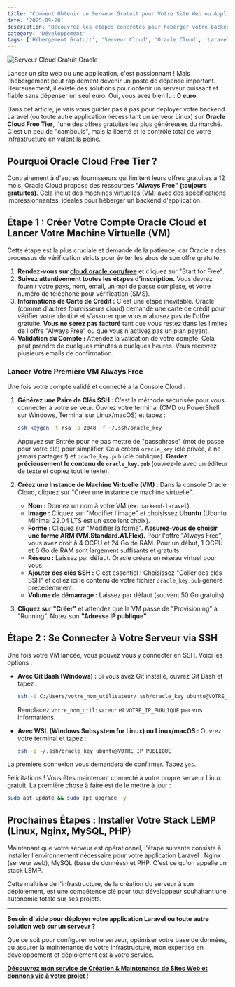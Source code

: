 ```yaml
---
title: "Comment Obtenir un Serveur Gratuit pour Votre Site Web ou Application (0 Euro) ?"
date: '2025-09-20'
description: "Découvrez les étapes concrètes pour héberger votre backend Laravel ou toute application web sur un serveur cloud gratuit, sans dépenser un centime. Maîtrisez votre infrastructure dès aujourd'hui."
category: 'Développement'
tags: ['Hébergement Gratuit', 'Serveur Cloud', 'Oracle Cloud', 'Laravel', 'Déploiement', 'Infrastructure', '0 Euro']
---
```


<img src="/images/image-des-serveurs.jpg" alt="Serveur Cloud Gratuit Oracle" class="w-full max-w-2xl mx-auto my-8 rounded-lg shadow-lg" />

Lancer un site web ou une application, c'est passionnant ! Mais l'hébergement peut rapidement devenir un poste de dépense important. Heureusement, il existe des solutions pour obtenir un serveur puissant et fiable sans dépenser un seul euro. Oui, vous avez bien lu : **0 euro**.

Dans cet article, je vais vous guider pas à pas pour déployer votre backend Laravel (ou toute autre application nécessitant un serveur Linux) sur **Oracle Cloud Free Tier**, l'une des offres gratuites les plus généreuses du marché. C'est un peu de "cambouis", mais la liberté et le contrôle total de votre infrastructure en valent la peine.

## Pourquoi Oracle Cloud Free Tier ?

Contrairement à d'autres fournisseurs qui limitent leurs offres gratuites à 12 mois, Oracle Cloud propose des ressources **"Always Free" (toujours gratuites)**. Cela inclut des machines virtuelles (VM) avec des spécifications impressionnantes, idéales pour héberger un backend d'application.

## Étape 1 : Créer Votre Compte Oracle Cloud et Lancer Votre Machine Virtuelle (VM)

Cette étape est la plus cruciale et demande de la patience, car Oracle a des processus de vérification stricts pour éviter les abus de son offre gratuite.

1.  **Rendez-vous sur [cloud.oracle.com/free](https://cloud.oracle.com/free)** et cliquez sur "Start for Free".
2.  **Suivez attentivement toutes les étapes d'inscription.** Vous devrez fournir votre pays, nom, email, un mot de passe complexe, et votre numéro de téléphone pour vérification (SMS).
3.  **Informations de Carte de Crédit :** C'est une étape inévitable. Oracle (comme d'autres fournisseurs cloud) demande une carte de crédit pour vérifier votre identité et s'assurer que vous n'abusez pas de l'offre gratuite. **Vous ne serez pas facturé** tant que vous restez dans les limites de l'offre "Always Free" ou que vous n'activez pas un plan payant.
4.  **Validation du Compte :** Attendez la validation de votre compte. Cela peut prendre de quelques minutes à quelques heures. Vous recevrez plusieurs emails de confirmation.

### Lancer Votre Première VM Always Free

Une fois votre compte validé et connecté à la Console Cloud :

1.  **Générez une Paire de Clés SSH :** C'est la méthode sécurisée pour vous connecter à votre serveur. Ouvrez votre terminal (CMD ou PowerShell sur Windows, Terminal sur Linux/macOS) et tapez :
    ```bash
    ssh-keygen -t rsa -b 2048 -f ~/.ssh/oracle_key
    ```
    Appuyez sur Entrée pour ne pas mettre de "passphrase" (mot de passe pour votre clé) pour simplifier. Cela créera `oracle_key` (clé privée, à ne jamais partager !) et `oracle_key.pub` (clé publique).
    **Gardez précieusement le contenu de `oracle_key.pub`** (ouvrez-le avec un éditeur de texte et copiez tout le texte).

2.  **Créez une Instance de Machine Virtuelle (VM) :** Dans la console Oracle Cloud, cliquez sur "Créer une instance de machine virtuelle".
    *   **Nom :** Donnez un nom à votre VM (ex: `backend-laravel`).
    *   **Image :** Cliquez sur "Modifier l'image" et choisissez **Ubuntu** (Ubuntu Minimal 22.04 LTS est un excellent choix).
    *   **Forme :** Cliquez sur "Modifier la forme". **Assurez-vous de choisir une forme ARM (VM.Standard.A1.Flex).** Pour l'offre "Always Free", vous avez droit à 4 OCPU et 24 Go de RAM. Pour un début, 1 OCPU et 6 Go de RAM sont largement suffisants et gratuits.
    *   **Réseau :** Laissez par défaut. Oracle créera un réseau virtuel pour vous.
    *   **Ajouter des clés SSH :** C'est essentiel ! Choisissez "Coller des clés SSH" et collez ici le contenu de votre fichier `oracle_key.pub` généré précédemment.
    *   **Volume de démarrage :** Laissez par défaut (souvent 50 Go gratuits).

3.  **Cliquez sur "Créer"** et attendez que la VM passe de "Provisioning" à "Running". Notez son **"Adresse IP publique"**.

## Étape 2 : Se Connecter à Votre Serveur via SSH

Une fois votre VM lancée, vous pouvez vous y connecter en SSH. Voici les options :

*   **Avec Git Bash (Windows) :** Si vous avez Git installé, ouvrez Git Bash et tapez :
    ```bash
    ssh -i C:/Users/votre_nom_utilisateur/.ssh/oracle_key ubuntu@VOTRE_IP_PUBLIQUE
    ```
    Remplacez `votre_nom_utilisateur` et `VOTRE_IP_PUBLIQUE` par vos informations.

*   **Avec WSL (Windows Subsystem for Linux) ou Linux/macOS :** Ouvrez votre terminal et tapez :
    ```bash
    ssh -i ~/.ssh/oracle_key ubuntu@VOTRE_IP_PUBLIQUE
    ```

La première connexion vous demandera de confirmer. Tapez `yes`.

Félicitations ! Vous êtes maintenant connecté à votre propre serveur Linux gratuit. La première chose à faire est de le mettre à jour :

```bash
sudo apt update && sudo apt upgrade -y
```

## Prochaines Étapes : Installer Votre Stack LEMP (Linux, Nginx, MySQL, PHP)

Maintenant que votre serveur est opérationnel, l'étape suivante consiste à installer l'environnement nécessaire pour votre application Laravel : Nginx (serveur web), MySQL (base de données) et PHP. C'est ce qu'on appelle un stack LEMP.

Cette maîtrise de l'infrastructure, de la création du serveur à son déploiement, est une compétence clé pour tout développeur souhaitant une autonomie totale sur ses projets.

---

**Besoin d'aide pour déployer votre application Laravel ou toute autre solution web sur un serveur ?**

Que ce soit pour configurer votre serveur, optimiser votre base de données, ou assurer la maintenance de votre infrastructure, mon expertise en développement et déploiement est à votre service.

**[Découvrez mon service de Création & Maintenance de Sites Web et donnons vie à votre projet !](/services/creation-maintenance-sites)**

